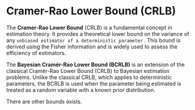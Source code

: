 # Cramer-Rao Lower Bound (CRLB)

The **Cramer-Rao Lower Bound** (CRLB) is a fundamental concept in estimation theory. It provides a theoretical lower bound on the variance of any `unbiased estimator of a deterministic parameter.` This bound is derived using the Fisher information and is widely used to assess the efficiency of estimators.

The **Bayesian Cramér-Rao Lower Bound (BCRLB)** is an extension of the classical Cramér-Rao Lower Bound (CRLB) to Bayesian estimation problems. Unlike the classical CRLB, which applies to deterministic parameters, the BCRLB is used when the parameter being estimated is treated as a random variable with a known prior distribution.

There are other bounds exists.
